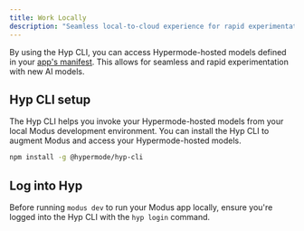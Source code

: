 ```yaml
---
title: Work Locally
description: "Seamless local-to-cloud experience for rapid experimentation"
---
```


By using the Hyp CLI, you can access Hypermode-hosted models defined in your
[app's manifest](/modus/app-manifest). This allows for seamless and rapid
experimentation with new AI models.

## Hyp CLI setup

The Hyp CLI helps you invoke your Hypermode-hosted models from your local Modus
development environment. You can install the Hyp CLI to augment Modus and access
your Hypermode-hosted models.


```bash
npm install -g @hypermode/hyp-cli
```

## Log into Hyp

Before running `modus dev` to run your Modus app locally, ensure you're logged
into the Hyp CLI with the `hyp login` command.